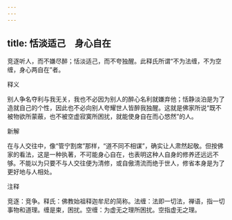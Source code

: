 ```yaml
---
---
---
```

title: 恬淡适己　身心自在
---



竞逐听人，而不嫌尽醉；恬淡适己，而不夸独醒。此释氏所谓“不为法缠，不为空缠，身心两自在”者。

释义

别人争名夺利与我无关，我也不必因为别人的醉心名利就嫌弃他；恬静淡泊是为了造就自己的个性，因此也不必向别人夸耀世人皆醉我独醒。这就是佛家所说“既不被物欲所蒙蔽，也不被空虚寂寞所困扰，就能使身自在而心悠然”的人。

新解

在与人交往中，像“管宁割席”那样，“道不同不相谋”，确实让人肃然起敬。但按佛家的看法，这是一种执著，不可能身心自在，也表明这种人自身的修养还远远不够。不能以为只要不与人交往便为清修，或自傲清流而绝于世人，修省本身是为了更好地与人相处。

注释

竞逐：竞争。释氏：佛教始祖释迦牟尼的简称。法缠：法即一切法，禅语，指一切事物和道理。缠是束，困扰。空缠：为虚无之理所困扰。空指虚无之理。